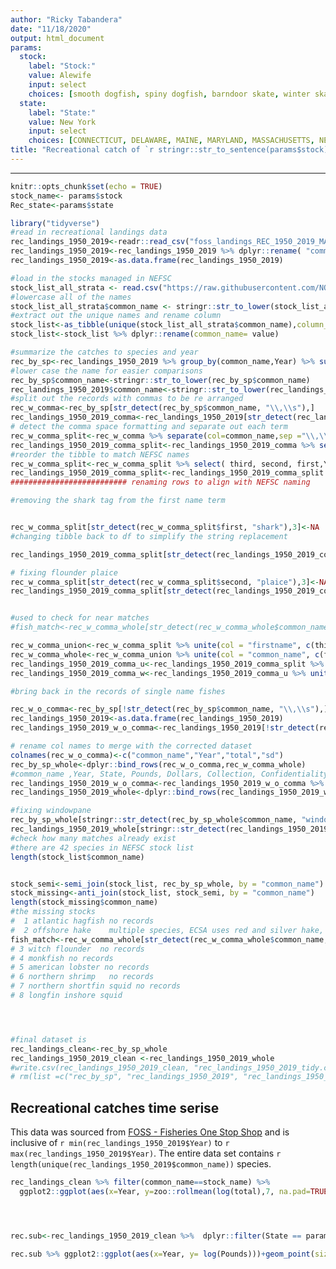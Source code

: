 ```yaml
---
author: "Ricky Tabandera"
date: "11/18/2020"
output: html_document
params:
  stock:
    label: "Stock:"
    value: Alewife
    input: select
    choices: [smooth dogfish, spiny dogfish, barndoor skate, winter skate, clearnose skate, rosette skate, little skate, smooth skate, thorny skate, atlantic herring, alewife, blueback herring, silver hake, atlantic cod, haddock, pollock, white hake, red hake, cusk, atlantic halibut, american plaice, summer flounder, yellowtail flounder, winter flounder, atlantic mackerel, butterfish, bluefish, black sea bass, scup, acadian redfish,    atlantic wolffish,  ocean pout, atlantic menhaden,windowpane flounder]
  state:
    label: "State:"
    value: New York
    input: select
    choices: [CONNECTICUT, DELAWARE, MAINE, MARYLAND, MASSACHUSETTS, NEW HAMPSHIRE, NEW JERSEY, NEW YORK, RHODE ISLAND, VIRGINIA]
title: "Recreational catch of `r stringr::str_to_sentence(params$stock)`  in `r stringr::str_to_sentence(params$state)`"
---
```


---

```r
knitr::opts_chunk$set(echo = TRUE)
stock_name<- params$stock
Rec_state<-params$state


```



```r
library("tidyverse")
#read in recreational landings data
rec_landings_1950_2019<-readr::read_csv("foss_landings_REC_1950_2019_MA_NE.csv")
rec_landings_1950_2019<-rec_landings_1950_2019 %>% dplyr::rename( "common_name"= "NMFS Name")
rec_landings_1950_2019<-as.data.frame(rec_landings_1950_2019)

#load in the stocks managed in NEFSC
stock_list_all_strata <- read.csv("https://raw.githubusercontent.com/NOAA-EDAB/ECSA/master/data/stock_list.csv")
#lowercase all of the names
stock_list_all_strata$common_name <- stringr::str_to_lower(stock_list_all_strata$common_name)
#extract out the unique names and rename column  
stock_list<-as_tibble(unique(stock_list_all_strata$common_name),column_name = "common_name")
stock_list<-stock_list %>% dplyr::rename(common_name= value)

#summarize the catches to species and year 
rec_by_sp<-rec_landings_1950_2019 %>% group_by(common_name,Year) %>% summarise(total= sum(Pounds), sd = sd(Pounds))
#lower case the name for easier comparisons
rec_by_sp$common_name<-stringr::str_to_lower(rec_by_sp$common_name)
rec_landings_1950_2019$common_name<-stringr::str_to_lower(rec_landings_1950_2019$common_name)
#split out the records with commas to be re arranged
rec_w_comma<-rec_by_sp[str_detect(rec_by_sp$common_name, "\\,\\s"),]
rec_landings_1950_2019_comma<-rec_landings_1950_2019[str_detect(rec_landings_1950_2019$common_name, "\\,\\s"),]
# detect the comma space formatting and separate out each term 
rec_w_comma_split<-rec_w_comma %>% separate(col=common_name,sep ="\\,\\s", into = c("first" ,"second", "third"))
rec_landings_1950_2019_comma_split<-rec_landings_1950_2019_comma %>% separate(col=common_name,sep ="\\,\\s", into = c("first" ,"second", "third"))
#reorder the tibble to match NEFSC names
rec_w_comma_split<-rec_w_comma_split %>% select( third, second, first,Year, total ,sd)
rec_landings_1950_2019_comma_split<-rec_landings_1950_2019_comma_split %>% select(third, second, first, Year, State, Pounds, Dollars, Collection, Confidentiality)
########################## renaming rows to align with NEFSC naming 

#removing the shark tag from the first name term


rec_w_comma_split[str_detect(rec_w_comma_split$first, "shark"),3]<-NA
#changing tibble back to df to simplify the string replacement

rec_landings_1950_2019_comma_split[str_detect(rec_landings_1950_2019_comma_split$first, "shark"),3]<-NA

# fixing flounder plaice 
rec_w_comma_split[str_detect(rec_w_comma_split$second, "plaice"),3]<-NA
rec_landings_1950_2019_comma_split[str_detect(rec_landings_1950_2019_comma_split$second, "plaice"),3]<-NA


#used to check for near matches 
#fish_match<-rec_w_comma_whole[str_detect(rec_w_comma_whole$common_name, "herring"),]

rec_w_comma_union<-rec_w_comma_split %>% unite(col = "firstname", c(third, second),sep = " ", remove = TRUE ,na.rm = TRUE)
rec_w_comma_whole<-rec_w_comma_union %>% unite(col = "common_name", c(firstname, first ),sep = " ", remove = TRUE ,na.rm = TRUE)
rec_landings_1950_2019_comma_u<-rec_landings_1950_2019_comma_split %>% unite(col = "firstname", c(third, second),sep = " ", remove = TRUE ,na.rm = TRUE)
rec_landings_1950_2019_comma_w<-rec_landings_1950_2019_comma_u %>% unite(col = "common_name", c(firstname, first ),sep = " ", remove = TRUE ,na.rm = TRUE)

#bring back in the records of single name fishes

rec_w_o_comma<-rec_by_sp[!str_detect(rec_by_sp$common_name, "\\,\\s"),]
rec_landings_1950_2019<-as.data.frame(rec_landings_1950_2019)
rec_landings_1950_2019_w_o_comma<-rec_landings_1950_2019[!str_detect(rec_landings_1950_2019$common_name, "\\,\\s"),]

# rename col names to merge with the corrected dataset
colnames(rec_w_o_comma)<-c("common_name","Year","total","sd")
rec_by_sp_whole<-dplyr::bind_rows(rec_w_o_comma,rec_w_comma_whole)
#common_name ,Year, State, Pounds, Dollars, Collection, Confidentiality
rec_landings_1950_2019_w_o_comma<-rec_landings_1950_2019_w_o_comma %>% dplyr::select("common_name" ,"Year", "State", "Pounds", "Dollars", "Collection", "Confidentiality")
rec_landings_1950_2019_whole<-dplyr::bind_rows(rec_landings_1950_2019_w_o_comma,rec_landings_1950_2019_comma_w)

#fixing windowpane
rec_by_sp_whole[stringr::str_detect(rec_by_sp_whole$common_name, "window"),1]<-"windowpane flounder"
rec_landings_1950_2019_whole[stringr::str_detect(rec_landings_1950_2019_whole$common_name,"window"),1 ]<-"windowpane flounder"
#check how many matches already exist 
#there are 42 species in NEFSC stock list
length(stock_list$common_name)


stock_semi<-semi_join(stock_list, rec_by_sp_whole, by = "common_name") 
stock_missing<-anti_join(stock_list, stock_semi, by = "common_name") 
length(stock_missing$common_name)
#the missing stocks 
#  1 atlantic hagfish no records     
#  2 offshore hake    multiple species, ECSA uses red and silver hake, not sure what to do with other species  
fish_match<-rec_w_comma_whole[str_detect(rec_w_comma_whole$common_name, "hake"),]
# 3 witch flounder  no records       
# 4 monkfish no records              
# 5 american lobster no records      
# 6 northern shrimp   no records     
# 7 northern shortfin squid no records
# 8 longfin inshore squid  




#final dataset is 
rec_landings_clean<-rec_by_sp_whole
rec_landings_1950_2019_clean <-rec_landings_1950_2019_whole
#write.csv(rec_landings_1950_2019_clean, "rec_landings_1950_2019_tidy.csv")
# rm(list =c("rec_by_sp", "rec_landings_1950_2019", "rec_landings_1950_2019_comma", "rec_landings_1950_2019_comma_split" "rec_w_comma", "rec_w_comma_split", "stock_list", "stock_list_all_strata") )

```

## Recreational catches time serise 

This data was sourced from [FOSS - Fisheries One Stop Shop](https://foss.nmfs.noaa.gov/apexfoss/f?p=215:200:4615327020711::NO:::) and is inclusive of `r min(rec_landings_1950_2019$Year) ` to `r max(rec_landings_1950_2019$Year)`. The entire data set contains `r length(unique(rec_landings_1950_2019$common_name))` species. 



```r

rec_landings_clean %>% filter(common_name==stock_name) %>%
  ggplot2::ggplot(aes(x=Year, y=zoo::rollmean(log(total),7, na.pad=TRUE)))+geom_point()+geom_line()+ggtitle(label = params$stock )+xlab(label= "Year")+ylab(label = " Log transformed  total catch in pounds (lb) ")+theme_minimal()





```

```r
rec.sub<-rec_landings_1950_2019_clean %>%  dplyr::filter(State == params$state & common_name == params$stock)

rec.sub %>% ggplot2::ggplot(aes(x=Year, y= log(Pounds)))+geom_point(size=3)+geom_line(aes(y= zoo::rollmean(log(Pounds),7, na.pad=TRUE)))+ggtitle(params$stock, subtitle = params$state)

```

